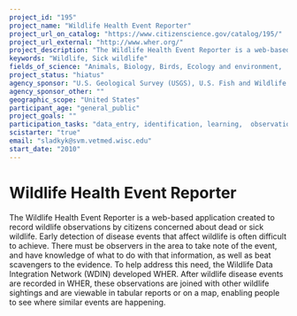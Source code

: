 ```yaml
---
project_id: "195"
project_name: "Wildlife Health Event Reporter"
project_url_on_catalog: "https://www.citizenscience.gov/catalog/195/"
project_url_external: "http://www.wher.org/"
project_description: "The Wildlife Health Event Reporter is a web-based application created to record wildlife observations by citizens concerned about dead or sick wildlife. Early detection of disease events that affect wildlife is often difficult to achieve. There must be observers in the area to take note of the event, and have knowledge of what to do with that information, as well as beat scavengers to the evidence. To help address this need, the Wildlife Data Integration Network (WDIN) developed WHER. After wildlife disease events are recorded in WHER, these observations are joined with other wildlife sightings and are viewable in tabular reports or on a map, enabling people to see where similar events are happening."
keywords: "Wildlife, Sick wildlife"
fields_of_science: "Animals, Biology, Birds, Ecology and environment,  Health and medicine,  Nature and outdoors, Ocean/water and marine"
project_status: "hiatus"
agency_sponsor: "U.S. Geological Survey (USGS), U.S. Fish and Wildlife Service"
agency_sponsor_other: ""
geographic_scope: "United States"
participant_age: "general_public"
project_goals: ""
participation_tasks: "data_entry, identification, learning,  observation, site_selection_description"
scistarter: "true"
email: "sladkyk@svm.vetmed.wisc.edu"
start_date: "2010"
---
```


# Wildlife Health Event Reporter

The Wildlife Health Event Reporter is a web-based application created to record wildlife observations by citizens concerned about dead or sick wildlife. Early detection of disease events that affect wildlife is often difficult to achieve. There must be observers in the area to take note of the event, and have knowledge of what to do with that information, as well as beat scavengers to the evidence. To help address this need, the Wildlife Data Integration Network (WDIN) developed WHER. After wildlife disease events are recorded in WHER, these observations are joined with other wildlife sightings and are viewable in tabular reports or on a map, enabling people to see where similar events are happening.
